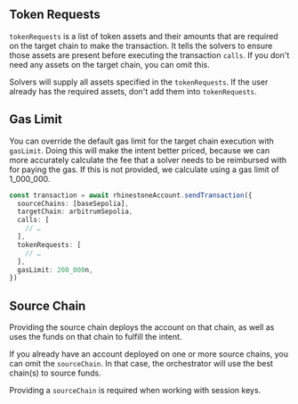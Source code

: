 ## Token Requests

`tokenRequests` is a list of token assets and their amounts that are required on the target chain to make the transaction. It tells the solvers to ensure those assets are present before executing the transaction `calls`. If you don't need any assets on the target chain, you can omit this.

<Note>Solvers will supply all assets specified in the `tokenRequests`. If the user already has the required assets, don't add them into `tokenRequests`.</Note>

## Gas Limit

You can override the default gas limit for the target chain execution with `gasLimit`. Doing this will make the intent better priced, because we can more accurately calculate the fee that a solver needs to be reimbursed with for paying the gas. If this is not provided, we calculate using a gas limit of 1_000_000.

```ts {10}
const transaction = await rhinestoneAccount.sendTransaction({
  sourceChains: [baseSepolia],
  targetChain: arbitrumSepolia,
  calls: [
    // …
  ],
  tokenRequests: [
    // …
  ],
  gasLimit: 200_000n,
})
```

## Source Chain

Providing the source chain deploys the account on that chain, as well as uses the funds on that chain to fulfill the intent.

If you already have an account deployed on one or more source chains, you can omit the `sourceChain`. In that case, the orchestrator will use the best chain(s) to source funds.

<Info>Providing a `sourceChain` is required when working with session keys.</Info>
